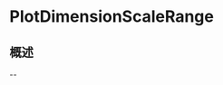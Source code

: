 # PlotDimensionScaleRange

<ToBePolishedAfterTranslation />

<OriginalSource
  title="PlotDimensionScaleRange"
  url="https://developer.apple.com/documentation/charts/plotdimensionscalerange"
  summary="表示绘图区域的宽度或高度的范围"
/>

## 概述

--
